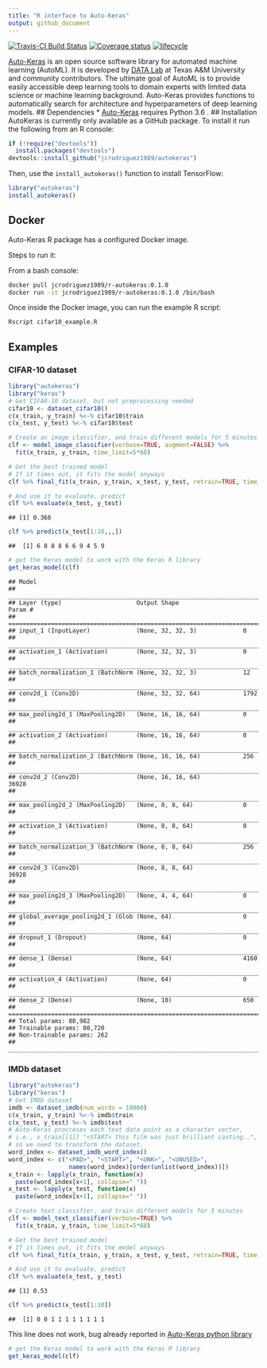 ```yaml
---
title: "R interface to Auto-Keras"
output: github_document
---
```


[![Travis-CI Build Status](https://travis-ci.org/jcrodriguez1989/autokeras.svg?branch=`r system("git rev-parse --abbrev-ref HEAD", intern=TRUE)`)](https://travis-ci.org/jcrodriguez1989/autokeras) 
[![Coverage status](https://codecov.io/gh/jcrodriguez1989/autokeras/branch/`r system("git rev-parse --abbrev-ref HEAD", intern=TRUE)`/graph/badge.svg)](https://codecov.io/gh/jcrodriguez1989/autokeras/branch/`r system("git rev-parse --abbrev-ref HEAD", intern=TRUE)`)
[![lifecycle](https://img.shields.io/badge/lifecycle-experimental-orange.svg)](https://www.tidyverse.org/lifecycle/#experimental)


[Auto-Keras](https://autokeras.com/) is an open source software library for 
automated machine learning (AutoML). It is developed by
[DATA Lab](http://faculty.cs.tamu.edu/xiahu/index.html) at Texas A&M
University and community contributors. The ultimate goal of AutoML is to
provide easily accessible deep learning tools to domain experts with limited
data science or machine learning background. Auto-Keras provides functions
to automatically search for architecture and hyperparameters of deep
learning models.
## Dependencies
* [Auto-Keras](https://autokeras.com/) requires Python 3.6 .
## Installation
AutoKeras is currently only available as a GitHub package.
To install it run the following from an R console:
```r
if (!require("devtools"))
  install.packages("devtools")
devtools::install_github("jcrodriguez1989/autokeras")
```

Then, use the `install_autokeras()` function to install TensorFlow:

```r
library("autokeras")
install_autokeras()
```

## Docker

Auto-Keras R package has a configured Docker image.

Steps to run it:

From a bash console:

```bash
docker pull jcrodriguez1989/r-autokeras:0.1.0
docker run -it jcrodriguez1989/r-autokeras:0.1.0 /bin/bash
```

Once inside the Docker image, you can run the example R script:

```bash
Rscript cifar10_example.R
```

## Examples

### CIFAR-10 dataset

```r
library("autokeras")
library("keras")
# Get CIFAR-10 dataset, but not preprocessing needed
cifar10 <- dataset_cifar10()
c(x_train, y_train) %<-% cifar10$train
c(x_test, y_test) %<-% cifar10$test
```

```r
# Create an image classifier, and train different models for 5 minutes
clf <- model_image_classifier(verbose=TRUE, augment=FALSE) %>% 
  fit(x_train, y_train, time_limit=5*60)
```

```r
# Get the best trained model
# If it times out, it fits the model anyways
clf %>% final_fit(x_train, y_train, x_test, y_test, retrain=TRUE, time_limit=60)
```

```r
# And use it to evaluate, predict
clf %>% evaluate(x_test, y_test)
```

    ## [1] 0.368

```r
clf %>% predict(x_test[1:10,,,])
```

    ##  [1] 6 8 8 8 6 6 9 4 5 9

```r
# get the Keras model to work with the Keras R library
get_keras_model(clf)
```

    ## Model
    ## ___________________________________________________________________________
    ## Layer (type)                     Output Shape                  Param #     
    ## ===========================================================================
    ## input_1 (InputLayer)             (None, 32, 32, 3)             0           
    ## ___________________________________________________________________________
    ## activation_1 (Activation)        (None, 32, 32, 3)             0           
    ## ___________________________________________________________________________
    ## batch_normalization_1 (BatchNorm (None, 32, 32, 3)             12          
    ## ___________________________________________________________________________
    ## conv2d_1 (Conv2D)                (None, 32, 32, 64)            1792        
    ## ___________________________________________________________________________
    ## max_pooling2d_1 (MaxPooling2D)   (None, 16, 16, 64)            0           
    ## ___________________________________________________________________________
    ## activation_2 (Activation)        (None, 16, 16, 64)            0           
    ## ___________________________________________________________________________
    ## batch_normalization_2 (BatchNorm (None, 16, 16, 64)            256         
    ## ___________________________________________________________________________
    ## conv2d_2 (Conv2D)                (None, 16, 16, 64)            36928       
    ## ___________________________________________________________________________
    ## max_pooling2d_2 (MaxPooling2D)   (None, 8, 8, 64)              0           
    ## ___________________________________________________________________________
    ## activation_3 (Activation)        (None, 8, 8, 64)              0           
    ## ___________________________________________________________________________
    ## batch_normalization_3 (BatchNorm (None, 8, 8, 64)              256         
    ## ___________________________________________________________________________
    ## conv2d_3 (Conv2D)                (None, 8, 8, 64)              36928       
    ## ___________________________________________________________________________
    ## max_pooling2d_3 (MaxPooling2D)   (None, 4, 4, 64)              0           
    ## ___________________________________________________________________________
    ## global_average_pooling2d_1 (Glob (None, 64)                    0           
    ## ___________________________________________________________________________
    ## dropout_1 (Dropout)              (None, 64)                    0           
    ## ___________________________________________________________________________
    ## dense_1 (Dense)                  (None, 64)                    4160        
    ## ___________________________________________________________________________
    ## activation_4 (Activation)        (None, 64)                    0           
    ## ___________________________________________________________________________
    ## dense_2 (Dense)                  (None, 10)                    650         
    ## ===========================================================================
    ## Total params: 80,982
    ## Trainable params: 80,720
    ## Non-trainable params: 262
    ## ___________________________________________________________________________

### IMDb dataset

```r
library("autokeras")
library("keras")
# Get IMDb dataset
imdb <- dataset_imdb(num_words = 10000)
c(x_train, y_train) %<-% imdb$train
c(x_test, y_test) %<-% imdb$test
# Auto-Keras procceses each text data point as a character vector,
# i.e., x_train[[1]] "<START> this film was just brilliant casting..",
# so we need to transform the dataset.
word_index <- dataset_imdb_word_index()
word_index <- c("<PAD>", "<START>", "<UNK>", "<UNUSED>",
                 names(word_index)[order(unlist(word_index))])
x_train <- lapply(x_train, function(x)
  paste(word_index[x+1], collapse=" "))
x_test <- lapply(x_test, function(x)
  paste(word_index[x+1], collapse=" "))
```

```r
# Create text classifier, and train different models for 5 minutes
clf <- model_text_classifier(verbose=TRUE) %>%
  fit(x_train, y_train, time_limit=5*60)
```

```r
# Get the best trained model
# If it times out, it fits the model anyways
clf %>% final_fit(x_train, y_train, x_test, y_test, retrain=TRUE, time_limit=60)
```

```r
# And use it to evaluate, predict
clf %>% evaluate(x_test, y_test)
```

    ## [1] 0.53

```r
clf %>% predict(x_test[1:10])
```

    ##  [1] 0 0 1 1 1 1 1 1 1 1

This line does not work, bug already reported in [Auto-Keras python library](https://github.com/keras-team/autokeras/issues/394)
```r
# get the Keras model to work with the Keras R library
get_keras_model(clf)
```
